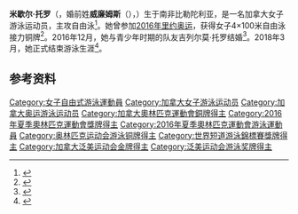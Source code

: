{{NoteTA|G1=Aquatics}}
{{Infobox swimmer
| name           = 米歇尔·托罗
| image          = 
| image_size     = 
| alt            =
| caption        = 
| fullname       = 
| nicknames      = 
| national_team  = {{CAN}}
| strokes        = [[自由泳|自由泳]]
| club           = 
| coach          = 
| collegeteam    = 
| birth_date     = {{birth date and age|mf=y|1991|1|02}}
| birth_place    = {{RSA}}[[比勒陀利亚|比勒陀利亚]]
| death_date     = 
| death_place    = 
| height         = {{convert|1.75|m|ftin|abbr=on}}
| weight         = {{convert|67|kg|lb|0|abbr=on}}
| medaltemplates =
{{MedalSport|女子[[游泳|游泳]]}}
{{MedalCountry|{{CAN}}}}
{{MedalCompetition|[[奥林匹克运动会|奥林匹克运动会]]}}
{{MedalBronze|[[2016年夏季奥林匹克运动会|2016 里约热内卢]]|[[2016年夏季奥林匹克运动会游泳比赛|4×100米自由泳接力]]}}
{{MedalCompetition|[[泛美运动会|泛美运动会]]}}
{{MedalGold|[[2015年泛美运动会|2015 多伦多]]|[[2015年泛美运动会游泳比赛|4×100米自由泳接力]]}}
{{MedalCompetition|[[世界短池游泳锦标赛|世界短池游泳锦标赛]]}}
{{MedalGold|[[2016年世界短道游泳錦標賽|2016 温莎]]|4×50米自由泳接力}}
{{MedalBronze|2016 温莎|男女混合4×50米自由泳接力}}
{{MedalCompetition|[[英联邦运动会|英联邦运动会]]}}
{{MedalBronze|[[2014年英联邦运动会|2014 格拉斯哥]]|4×100米自由泳接力}}
{{MedalBronze|2014 格拉斯哥|4×100米混合泳接力}}
}}
'''米歇尔·托罗'''（{{lang-en|Michelle Toro}}，婚前姓'''威廉姆斯'''（{{lang|en|Williams}}），{{bd|1991年|1月2日||}}）生于南非比勒陀利亚，是一名加拿大女子游泳运动员，主攻自由泳<ref>{{cite web|url=https://www.sports-reference.com/olympics/athletes/wi/michelle-williams-1.html|title=Michelle Williams|work=Sport Reference|accessdate=2020-07-12|archiveurl=https://web.archive.org/web/20191230002043/https://www.sports-reference.com/olympics/athletes/wi/michelle-williams-1.html|archivedate=2019-12-30}}</ref>。她曾参加[[2016年夏季奥林匹克运动会|2016年里约奥运]]，获得女子4×100米自由泳接力铜牌<ref>{{cite web|url=https://olympic.ca/team-canada/michelle-williams/|title=Michelle Williams|work=[[加拿大奥林匹克委员会|Canadian Olympic Committee]]|accessdate=2020-07-12|archiveurl=https://web.archive.org/web/20190627201028/https://olympic.ca/team-canada/michelle-williams/|archivedate=2019-06-27}}</ref>。2016年12月，她与青少年时期的队友吉列尔莫·托罗结婚<ref name=marriage>{{cite web|url=https://www.cbc.ca/sports/olympics/summer/aquatics/fina-short-course-windsor-michelle-williams-1.3891609|title=Canadian swimmer Michelle Williams finds her soulmate in the pool|first=Devin|last=Heroux|publisher=CBC Sports|date=2016-12-11|accessdate=2017-05-04|archiveurl=https://archive.today/20200712055459/https://www.cbc.ca/sports/olympics/summer/aquatics/fina-short-course-windsor-michelle-williams-1.3891609|archivedate=2020-07-12|dead-url=no}}</ref>。2018年3月，她正式结束游泳生涯<ref>{{cite web|url=https://www.swimming.ca/en/news/2018/03/23/toro-made-everything-count/|title=Toro made everything after the "but" count|work=Swimming Canada|date=2018-03-23|accessdate=2020-07-12|archiveurl=https://web.archive.org/web/20181016100258/https://www.swimming.ca/en/news/2018/03/23/toro-made-everything-count/|archivedate=2018-10-16}}</ref>。

==参考资料==
{{Reflist}}

{{DEFAULTSORT:Toro, Michelle}}
[[Category:女子自由式游泳運動員|Category:女子自由式游泳運動員]]
[[Category:加拿大女子游泳运动员|Category:加拿大女子游泳运动员]]
[[Category:加拿大奥运游泳运动员|Category:加拿大奥运游泳运动员]]
[[Category:加拿大奧林匹克運動會銅牌得主|Category:加拿大奧林匹克運動會銅牌得主]]
[[Category:2016年夏季奧林匹克運動會獎牌得主|Category:2016年夏季奧林匹克運動會獎牌得主]]
[[Category:2016年夏季奧林匹克運動會游泳運動員|Category:2016年夏季奧林匹克運動會游泳運動員]]
[[Category:奥林匹克运动会游泳铜牌得主|Category:奥林匹克运动会游泳铜牌得主]]
[[Category:世界短道游泳錦標賽獎牌得主|Category:世界短道游泳錦標賽獎牌得主]]
[[Category:加拿大泛美运动会金牌得主|Category:加拿大泛美运动会金牌得主]]
[[Category:泛美运动会游泳奖牌得主|Category:泛美运动会游泳奖牌得主]]